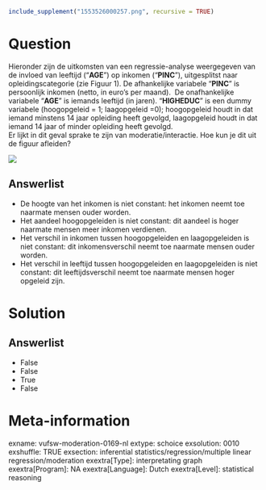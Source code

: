 ```r
include_supplement("1553526000257.png", recursive = TRUE)
```

Question
========
Hieronder zijn de uitkomsten van een regressie-analyse weergegeven van
de invloed van leeftijd ("**AGE**") op inkomen ("**PINC**"),
uitgesplitst naar opleidingscategorie (zie Figuur 1). De afhankelijke
variabele “**PINC**” is persoonlijk inkomen (netto, in euro’s per
maand).  De onafhankelijke variabele “**AGE**” is iemands leeftijd (in
jaren). “**HIGHEDUC**” is een dummy variabele (hoogopgeleid = 1;
laagopgeleid =0); hoogopgeleid houdt in dat iemand minstens 14 jaar
opleiding heeft gevolgd, laagopgeleid houdt in dat iemand 14 jaar of
minder opleiding heeft gevolgd.  
Er lijkt in dit geval sprake te zijn van moderatie/interactie. Hoe kun
je dit uit de figuur afleiden?   
  
![](1553526000257.png)

Answerlist
----------
* De hoogte van het inkomen is niet constant: het inkomen neemt toe
  naarmate mensen ouder worden.
* Het aandeel hoogopgeleiden is niet constant: dit aandeel is hoger
  naarmate mensen meer inkomen verdienen.
* Het verschil in inkomen tussen hoogopgeleiden en laagopgeleiden is niet
  constant: dit inkomensverschil neemt toe naarmate mensen ouder worden.
* Het verschil in leeftijd tussen hoogopgeleiden en laagopgeleiden is niet
  constant: dit leeftijdsverschil neemt toe naarmate mensen hoger opgeleid
  zijn.

Solution
========










Answerlist
----------
* False
* False
* True
* False

Meta-information
================
exname: vufsw-moderation-0169-nl
extype: schoice
exsolution: 0010
exshuffle: TRUE
exsection: inferential statistics/regression/multiple linear regression/moderation
exextra[Type]: interpretating graph
exextra[Program]: NA
exextra[Language]: Dutch
exextra[Level]: statistical reasoning

